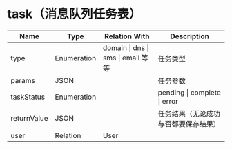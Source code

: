 # task（消息队列任务表）


| Name | Type | Relation With | Description |
|------|------|---------------|-------------|
| type | Enumeration | domain \| dns \| sms \| email 等等 | 任务类型 |
| params | JSON | | 任务参数 |
| taskStatus | Enumeration | | pending \| complete \| error |
| returnValue | JSON | | 任务结果（无论成功与否都要保存结果） |
| user        | Relation    | User          |                          |

